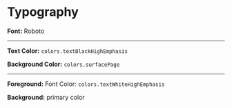 



<Meta title="Design System/Typography" />

# Typography

**Font:** Roboto

---

**Text Color:** `colors.textBlackHighEmphasis`

**Background Color:** `colors.surfacePage`

<Story name="blackDisabledEmphasis in surfacePage">
  <ColorfulTypeset
    foregroundColor={palette.text.primary.main}
    backgroundColor={palette.background.default}
    labels={[H3, H4, H5, H6, Subtitle1, Subtitle2, Body, Body2, Caption]}
    sampleText={sampleText}
  />
</Story>

---

**Foreground:** Font Color: `colors.textWhiteHighEmphasis`

**Background:** primary color

<Story name="whiteHighEmphasis in primary">
  <ColorfulTypeset
    foregroundColor={palette.primary.contrastText}
    backgroundColor={palette.primary.main}
    labels={[H3, H4, H5, H6, Subtitle1, Subtitle2, Body, Body2, Caption]}
    sampleText={sampleText}
  />
</Story>
